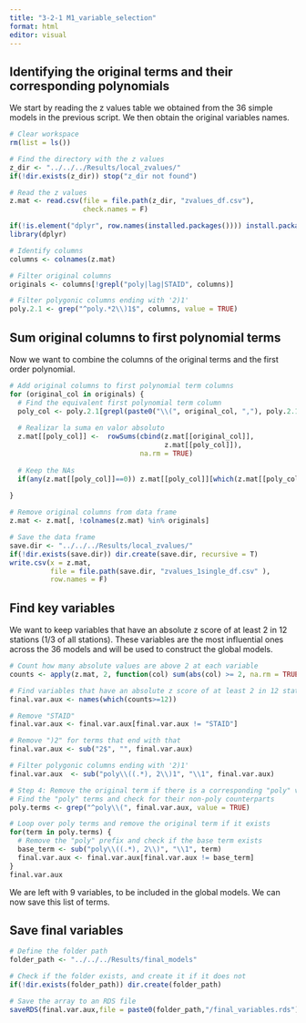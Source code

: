 ```yaml
---
title: "3-2-1 M1_variable_selection"
format: html
editor: visual
---
```


## Identifying the original terms and their corresponding polynomials

We start by reading the z values table we obtained from the 36 simple models in the previous script. We then obtain the original variables names.

```r

# Clear workspace
rm(list = ls())

# Find the directory with the z values
z_dir <- "../../../Results/local_zvalues/"
if(!dir.exists(z_dir)) stop("z_dir not found")

# Read the z values
z.mat <- read.csv(file = file.path(z_dir, "zvalues_df.csv"),
                  check.names = F)

if(!is.element("dplyr", row.names(installed.packages()))) install.packages("dplyr")
library(dplyr)

# Identify columns
columns <- colnames(z.mat)

# Filter original columns
originals <- columns[!grepl("poly|lag|STAID", columns)]

# Filter polygonic columns ending with '2)1'
poly.2.1 <- grep("^poly.*2\\)1$", columns, value = TRUE)

```

## Sum original columns to first polynomial terms

Now we want to combine the columns of the original terms and the first order polynomial.

```r
# Add original columns to first polynomial term columns
for (original_col in originals) {
  # Find the equivalent first polynomial term column
  poly_col <- poly.2.1[grepl(paste0("\\(", original_col, ","), poly.2.1)]
  
  # Realizar la suma en valor absoluto
  z.mat[[poly_col]] <-  rowSums(cbind(z.mat[[original_col]],
                                      z.mat[[poly_col]]),
                                na.rm = TRUE)
  
  # Keep the NAs
  if(any(z.mat[[poly_col]]==0)) z.mat[[poly_col]][which(z.mat[[poly_col]]==0)] <- NA
  
}

# Remove original columns from data frame
z.mat <- z.mat[, !colnames(z.mat) %in% originals]

# Save the data frame
save.dir <- "../../../Results/local_zvalues/"
if(!dir.exists(save.dir)) dir.create(save.dir, recursive = T)
write.csv(x = z.mat,
          file = file.path(save.dir, "zvalues_1single_df.csv" ),
          row.names = F)

```

## Find key variables

We want to keep variables that have an absolute z score of at least 2 in 12 stations (1/3 of all stations). These variables are the most influential ones across the 36 models and will be used to construct the global models.

```r
# Count how many absolute values are above 2 at each variable
counts <- apply(z.mat, 2, function(col) sum(abs(col) >= 2, na.rm = TRUE))

# Find variables that have an absolute z score of at least 2 in 12 stations 
final.var.aux <- names(which(counts>=12))

# Remove "STAID"
final.var.aux <- final.var.aux[final.var.aux != "STAID"]

# Remove ")2" for terms that end with that
final.var.aux <- sub("2$", "", final.var.aux)

# Filter polygonic columns ending with '2)1'
final.var.aux  <- sub("poly\\((.*), 2\\)1", "\\1", final.var.aux)

# Step 4: Remove the original term if there is a corresponding "poly" version
# Find the "poly" terms and check for their non-poly counterparts
poly.terms <- grep("^poly\\(", final.var.aux, value = TRUE)

# Loop over poly terms and remove the original term if it exists
for(term in poly.terms) {
  # Remove the "poly" prefix and check if the base term exists
  base_term <- sub("poly\\((.*), 2\\)", "\\1", term)
  final.var.aux <- final.var.aux[final.var.aux != base_term]
}
final.var.aux

```

We are left with 9 variables, to be included in the global models. We can now save this list of terms.

## Save final variables

```r

# Define the folder path
folder_path <- "../../../Results/final_models"

# Check if the folder exists, and create it if it does not
if(!dir.exists(folder_path)) dir.create(folder_path)

# Save the array to an RDS file
saveRDS(final.var.aux,file = paste0(folder_path,"/final_variables.rds"))

```
